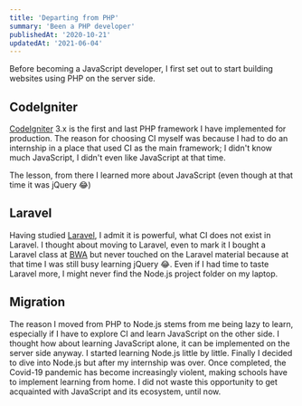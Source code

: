 ```yaml
---
title: 'Departing from PHP'
summary: 'Been a PHP developer'
publishedAt: '2020-10-21'
updatedAt: '2021-06-04'
---
```


Before becoming a JavaScript developer, I first set out to start building websites using PHP on the server side.

## CodeIgniter

[CodeIgniter](https://codeigniter.com/) 3.x is the first and last PHP framework I have implemented for production. The reason for choosing CI myself was because I had to do an internship in a place that used CI as the main framework; I didn't know much JavaScript, I didn't even like JavaScript at that time.

The lesson, from there I learned more about JavaScript (even though at that time it was jQuery 😂)

## Laravel

Having studied [Laravel](https://laravel.com/), I admit it is powerful, what CI does not exist in Laravel. I thought about moving to Laravel, even to mark it I bought a Laravel class at [BWA](https://buildwithangga.com) but never touched on the Laravel material because at that time I was still busy learning jQuery 😂. Even if I had time to taste Laravel more, I might never find the Node.js project folder on my laptop.

## Migration

The reason I moved from PHP to Node.js stems from me being lazy to learn, especially if I have to explore CI and learn JavaScript on the other side. I thought how about learning JavaScript alone, it can be implemented on the server side anyway. I started learning Node.js little by little. Finally I decided to dive into Node.js but after my internship was over. Once completed, the Covid-19 pandemic has become increasingly violent, making schools have to implement learning from home. I did not waste this opportunity to get acquainted with JavaScript and its ecosystem, until now.
